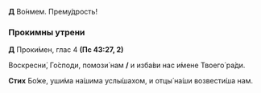 **Д** Во́нмем. Прему́дрость!

### Прокимны утрени

**Д** Проки́мен, глас 4 **(Пс 43:27, 2)**

Воскресни́, Го́споди, помози́ нам **/** и изба́ви нас и́мене Твоего́ ра́ди.

**Стих** Бо́же, уши́ма на́шима услы́шахом, и отцы́ на́ши возвести́ша нам.
